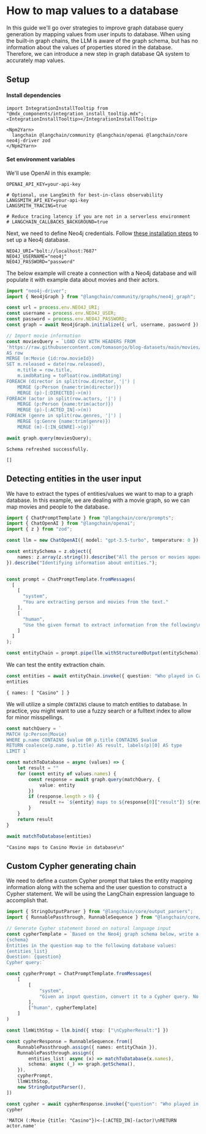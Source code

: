 # How to map values to a database

In this guide we'll go over strategies to improve graph database query generation by mapping values from user inputs to database.
When using the built-in graph chains, the LLM is aware of the graph schema, but has no information about the values of properties stored in the database.
Therefore, we can introduce a new step in graph database QA system to accurately map values.

## Setup
#### Install dependencies

```{=mdx}
import IntegrationInstallTooltip from "@mdx_components/integration_install_tooltip.mdx";
<IntegrationInstallTooltip></IntegrationInstallTooltip>

<Npm2Yarn>
  langchain @langchain/community @langchain/openai @langchain/core neo4j-driver zod
</Npm2Yarn>
```
#### Set environment variables

We'll use OpenAI in this example:

```env
OPENAI_API_KEY=your-api-key

# Optional, use LangSmith for best-in-class observability
LANGSMITH_API_KEY=your-api-key
LANGSMITH_TRACING=true

# Reduce tracing latency if you are not in a serverless environment
# LANGCHAIN_CALLBACKS_BACKGROUND=true
```
Next, we need to define Neo4j credentials.
Follow [these installation steps](https://neo4j.com/docs/operations-manual/current/installation/) to set up a Neo4j database.

```env
NEO4J_URI="bolt://localhost:7687"
NEO4J_USERNAME="neo4j"
NEO4J_PASSWORD="password"
```
The below example will create a connection with a Neo4j database and will populate it with example data about movies and their actors.


```typescript
import "neo4j-driver";
import { Neo4jGraph } from "@langchain/community/graphs/neo4j_graph";

const url = process.env.NEO4J_URI;
const username = process.env.NEO4J_USER;
const password = process.env.NEO4J_PASSWORD;
const graph = await Neo4jGraph.initialize({ url, username, password });

// Import movie information
const moviesQuery = `LOAD CSV WITH HEADERS FROM 
'https://raw.githubusercontent.com/tomasonjo/blog-datasets/main/movies/movies_small.csv'
AS row
MERGE (m:Movie {id:row.movieId})
SET m.released = date(row.released),
    m.title = row.title,
    m.imdbRating = toFloat(row.imdbRating)
FOREACH (director in split(row.director, '|') | 
    MERGE (p:Person {name:trim(director)})
    MERGE (p)-[:DIRECTED]->(m))
FOREACH (actor in split(row.actors, '|') | 
    MERGE (p:Person {name:trim(actor)})
    MERGE (p)-[:ACTED_IN]->(m))
FOREACH (genre in split(row.genres, '|') | 
    MERGE (g:Genre {name:trim(genre)})
    MERGE (m)-[:IN_GENRE]->(g))`

await graph.query(moviesQuery);
```
```output
Schema refreshed successfully.
```


```output
[]
```


## Detecting entities in the user input
We have to extract the types of entities/values we want to map to a graph database. In this example, we are dealing with a movie graph, so we can map movies and people to the database.


```typescript
import { ChatPromptTemplate } from "@langchain/core/prompts";
import { ChatOpenAI } from "@langchain/openai";
import { z } from "zod";

const llm = new ChatOpenAI({ model: "gpt-3.5-turbo", temperature: 0 })

const entitySchema = z.object({
    names: z.array(z.string()).describe("All the person or movies appearing in the text"),
}).describe("Identifying information about entities.");


const prompt = ChatPromptTemplate.fromMessages(
  [
    [
      "system",
      "You are extracting person and movies from the text."
    ],
    [
      "human",
      "Use the given format to extract information from the following\ninput: {question}"
    ]
  ]
);

const entityChain = prompt.pipe(llm.withStructuredOutput(entitySchema));
```

We can test the entity extraction chain.


```typescript
const entities = await entityChain.invoke({ question: "Who played in Casino movie?" })
entities
```



```output
{ names: [ "Casino" ] }
```


We will utilize a simple `CONTAINS` clause to match entities to database. In practice, you might want to use a fuzzy search or a fulltext index to allow for minor misspellings.


```typescript
const matchQuery = `
MATCH (p:Person|Movie)
WHERE p.name CONTAINS $value OR p.title CONTAINS $value
RETURN coalesce(p.name, p.title) AS result, labels(p)[0] AS type
LIMIT 1`

const matchToDatabase = async (values) => {
    let result = ""
    for (const entity of values.names) {
        const response = await graph.query(matchQuery, {
            value: entity
        })
        if (response.length > 0) {
            result += `${entity} maps to ${response[0]["result"]} ${response[0]["type"]} in database\n`
        }
    }
    return result
}

await matchToDatabase(entities)
```



```output
"Casino maps to Casino Movie in database\n"
```


## Custom Cypher generating chain

We need to define a custom Cypher prompt that takes the entity mapping information along with the schema and the user question to construct a Cypher statement.
We will be using the LangChain expression language to accomplish that.


```typescript
import { StringOutputParser } from "@langchain/core/output_parsers";
import { RunnablePassthrough, RunnableSequence } from "@langchain/core/runnables";

// Generate Cypher statement based on natural language input
const cypherTemplate = `Based on the Neo4j graph schema below, write a Cypher query that would answer the user's question:
{schema}
Entities in the question map to the following database values:
{entities_list}
Question: {question}
Cypher query:`

const cypherPrompt = ChatPromptTemplate.fromMessages(
    [
        [
            "system",
            "Given an input question, convert it to a Cypher query. No pre-amble.",
        ],
        ["human", cypherTemplate]
    ]
)

const llmWithStop = llm.bind({ stop: ["\nCypherResult:"] })

const cypherResponse = RunnableSequence.from([
    RunnablePassthrough.assign({ names: entityChain }),
    RunnablePassthrough.assign({
        entities_list: async (x) => matchToDatabase(x.names),
        schema: async (_) => graph.getSchema(),
    }),
    cypherPrompt,
    llmWithStop,
    new StringOutputParser(),
])
```


```typescript
const cypher = await cypherResponse.invoke({"question": "Who played in Casino movie?"})
cypher
```



```output
'MATCH (:Movie {title: "Casino"})<-[:ACTED_IN]-(actor)\nRETURN actor.name'
```

